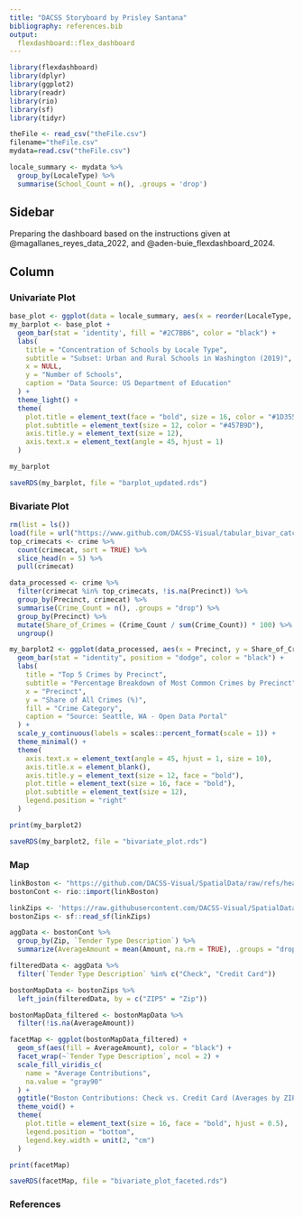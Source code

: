 ```yaml
---
title: "DACSS Storyboard by Prisley Santana"
bibliography: references.bib
output: 
  flexdashboard::flex_dashboard
---
```


```r
library(flexdashboard)
library(dplyr)
library(ggplot2)
library(readr)
library(rio)
library(sf)
library(tidyr)
```

```r
theFile <- read_csv("theFile.csv")
filename="theFile.csv"
mydata=read.csv("theFile.csv")

locale_summary <- mydata %>%
  group_by(LocaleType) %>%
  summarise(School_Count = n(), .groups = 'drop')
```

## Sidebar {.sidebar}


Preparing the dashboard based on the instructions given at @magallanes_reyes_data_2022, and @aden-buie_flexdashboard_2024.

## Column {.tabset .tabset-fade}


### Univariate Plot

```r
base_plot <- ggplot(data = locale_summary, aes(x = reorder(LocaleType, -School_Count), y = School_Count))
my_barplot <- base_plot +
  geom_bar(stat = 'identity', fill = "#2C7BB6", color = "black") +
  labs(
    title = "Concentration of Schools by Locale Type",
    subtitle = "Subset: Urban and Rural Schools in Washington (2019)",
    x = NULL,
    y = "Number of Schools",
    caption = "Data Source: US Department of Education"
  ) +
  theme_light() +
  theme(
    plot.title = element_text(face = "bold", size = 16, color = "#1D3557"),
    plot.subtitle = element_text(size = 12, color = "#457B9D"),
    axis.title.y = element_text(size = 12),
    axis.text.x = element_text(angle = 45, hjust = 1)
  )

my_barplot

saveRDS(my_barplot, file = "barplot_updated.rds")
```


### Bivariate Plot

```r
rm(list = ls())
load(file = url("https://www.github.com/DACSS-Visual/tabular_bivar_catcat/raw/main/data/crime.RData"))
top_crimecats <- crime %>%
  count(crimecat, sort = TRUE) %>%
  slice_head(n = 5) %>%
  pull(crimecat)

data_processed <- crime %>%
  filter(crimecat %in% top_crimecats, !is.na(Precinct)) %>%
  group_by(Precinct, crimecat) %>%
  summarise(Crime_Count = n(), .groups = "drop") %>%
  group_by(Precinct) %>%
  mutate(Share_of_Crimes = (Crime_Count / sum(Crime_Count)) * 100) %>%
  ungroup()

my_barplot2 <- ggplot(data_processed, aes(x = Precinct, y = Share_of_Crimes, fill = reorder(crimecat, Share_of_Crimes))) +
  geom_bar(stat = "identity", position = "dodge", color = "black") +
  labs(
    title = "Top 5 Crimes by Precinct",
    subtitle = "Percentage Breakdown of Most Common Crimes by Precinct",
    x = "Precinct",
    y = "Share of All Crimes (%)",
    fill = "Crime Category",
    caption = "Source: Seattle, WA - Open Data Portal"
  ) +
  scale_y_continuous(labels = scales::percent_format(scale = 1)) +
  theme_minimal() +
  theme(
    axis.text.x = element_text(angle = 45, hjust = 1, size = 10),
    axis.title.x = element_blank(),
    axis.title.y = element_text(size = 12, face = "bold"),
    plot.title = element_text(size = 16, face = "bold"),
    plot.subtitle = element_text(size = 12),
    legend.position = "right"
  )

print(my_barplot2)

saveRDS(my_barplot2, file = "bivariate_plot.rds")
```


### Map

```r
linkBoston <- "https://github.com/DACSS-Visual/SpatialData/raw/refs/heads/main/data/BostonContrib.xlsx"
bostonCont <- rio::import(linkBoston)

linkZips <- 'https://raw.githubusercontent.com/DACSS-Visual/SpatialData/refs/heads/main/data/zip_codes.json'
bostonZips <- sf::read_sf(linkZips)

aggData <- bostonCont %>%
  group_by(Zip, `Tender Type Description`) %>%
  summarize(AverageAmount = mean(Amount, na.rm = TRUE), .groups = "drop")

filteredData <- aggData %>%
  filter(`Tender Type Description` %in% c("Check", "Credit Card"))

bostonMapData <- bostonZips %>%
  left_join(filteredData, by = c("ZIP5" = "Zip"))

bostonMapData_filtered <- bostonMapData %>%
  filter(!is.na(AverageAmount))

facetMap <- ggplot(bostonMapData_filtered) +
  geom_sf(aes(fill = AverageAmount), color = "black") +
  facet_wrap(~`Tender Type Description`, ncol = 2) +
  scale_fill_viridis_c(
    name = "Average Contributions",
    na.value = "gray90"
  ) +
  ggtitle("Boston Contributions: Check vs. Credit Card (Averages by ZIP)") +
  theme_void() +
  theme(
    plot.title = element_text(size = 16, face = "bold", hjust = 0.5),
    legend.position = "bottom",
    legend.key.width = unit(2, "cm")
  )

print(facetMap)

saveRDS(facetMap, file = "bivariate_plot_faceted.rds")
```


### References 
